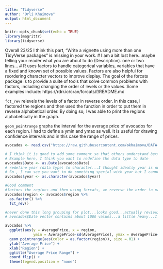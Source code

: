 ```yaml
---
title: "Tidyverse"
author: "Orli Khaimova"
output: html_document
---
```



```r
knitr::opts_chunk$set(echo = TRUE)
library(magrittr)
library(tidyverse)
```
Overall 23/25
I think this part, "Write a vignette using more than one TidyVerse packages" is missing in your work. 
# I am a bit lost here...maybe telling your reader what you are about to do (Description). one or two lines...
# R uses factors to handle categorical variables, variables that have a fixed and known set of possible values. Factors are also helpful for reordering character vectors to improve display. The goal of the forcats package is to provide a suite of tools that solve common problems with factors, including changing the order of levels or the values. Some examples include:
https://rdrr.io/cran/forcats/f/README.md


`fct_rev` relevels the levels of a factor in reverse order. In this case, I factored the regions and then used the function in order to put them in reverse alphabetical order. By doing so, I was able to print the regions alphabetically in the graph.

`geom_pointrange` graphs the interval for the average price of avocados for each region. I had to define a ymin and ymax as well. It is useful for drawing confidence intervals and in this case the range of prices.

```r
avocados <- read.csv("https://raw.githubusercontent.com/okhaimova/DATA-607/master/avocado.csv")

# I think it is good to add some comment so that others understand better your approach or code.
# Example here, I think you want to redefine the data type to date
avocados$Date <- as.Date(avocados$Date)
# redefine year (data type) to character...I thought ideally year is numerical or integer as data type.
# So , I can see you want to do something special with year but I cannot tell
avocados$year <- as.character(avocados$year)

#Good comment
#factors the regions and then using forcats, we reverse the order to make it z-a
avocados$region <- avocados$region %>%
  as.factor() %>%
  fct_rev()

#never done this long grouping for plot...looks good...actually reviewing your code kind of telling me about my own mistake...There is no way to see the result if I don't run ...I think there was option to include a sample result or html version...
# avocados$Date vector contains about 1000 values...a little heavy...I had that problem too.

avocados %>% 
  ggplot(aes(y = AveragePrice, x = region, 
             ymin = AveragePrice-sd(AveragePrice), ymax = AveragePrice+sd(AveragePrice))) +
  geom_pointrange(aes(color = as.factor(region)), size =.01) +
  ylab("Average Price") +
  xlab("Region") +
  ggtitle("Average Price Range") +
  coord_flip() +
  theme(legend.position = "none")
```
